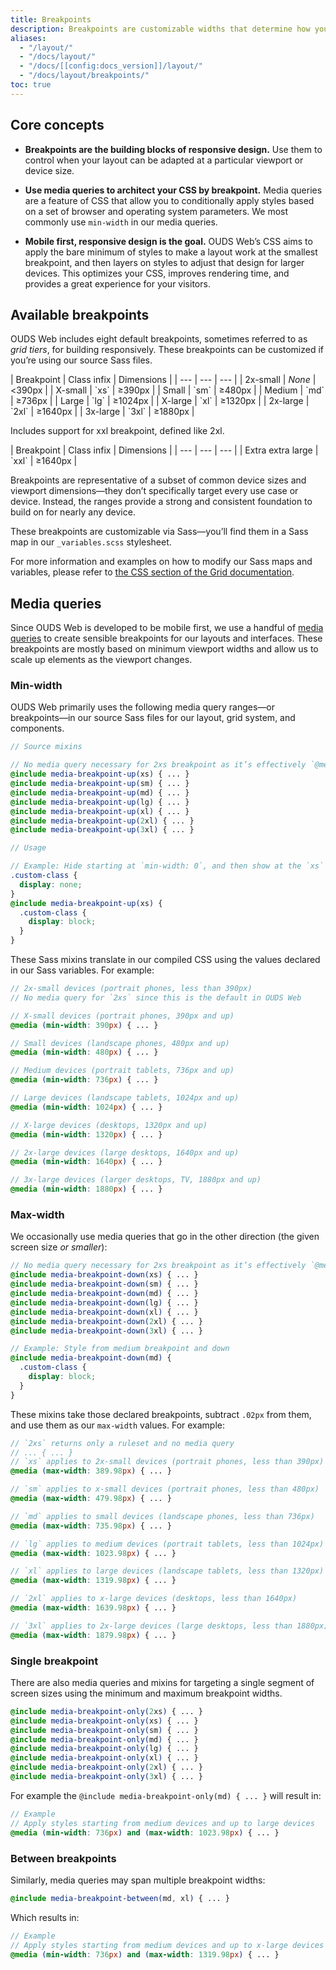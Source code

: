 ```yaml
---
title: Breakpoints
description: Breakpoints are customizable widths that determine how your responsive layout behaves across device or viewport sizes in OUDS Web.
aliases:
  - "/layout/"
  - "/docs/layout/"
  - "/docs/[[config:docs_version]]/layout/"
  - "/docs/layout/breakpoints/"
toc: true
---
```


## Core concepts

- **Breakpoints are the building blocks of responsive design.** Use them to control when your layout can be adapted at a particular viewport or device size.

- **Use media queries to architect your CSS by breakpoint.** Media queries are a feature of CSS that allow you to conditionally apply styles based on a set of browser and operating system parameters. We most commonly use `min-width` in our media queries.

- **Mobile first, responsive design is the goal.** OUDS Web’s CSS aims to apply the bare minimum of styles to make a layout work at the smallest breakpoint, and then layers on styles to adjust that design for larger devices. This optimizes your CSS, improves rendering time, and provides a great experience for your visitors.

## Available breakpoints

OUDS Web includes eight default breakpoints, sometimes referred to as _grid tiers_, for building responsively. These breakpoints can be customized if you’re using our source Sass files.

<BsTable class="table">
| Breakpoint | Class infix | Dimensions |
| --- | --- | --- |
| 2x-small | <em>None</em> |&lt;390px |
| X-small | `xs` | &ge;390px |
| Small | `sm` | &ge;480px |
| Medium | `md` | &ge;736px |
| Large | `lg` | &ge;1024px |
| X-large | `xl` | &ge;1320px |
| 2x-large | `2xl` | &ge;1640px |
| 3x-large | `3xl` | &ge;1880px |
</BsTable>

<BootstrapCompatibility>

Includes support for xxl breakpoint, defined like 2xl.

<BsTable class="table">
| Breakpoint | Class infix | Dimensions |
| --- | --- | --- |
| Extra extra large | `xxl` | &ge;1640px |
</BsTable>

</BootstrapCompatibility>

Breakpoints are representative of a subset of common device sizes and viewport dimensions—they don’t specifically target every use case or device. Instead, the ranges provide a strong and consistent foundation to build on for nearly any device.

These breakpoints are customizable via Sass—you’ll find them in a Sass map in our `_variables.scss` stylesheet.

<ScssDocs name="grid-breakpoints" file="scss/_variables.scss" />

For more information and examples on how to modify our Sass maps and variables, please refer to [the CSS section of the Grid documentation]([[docsref:/layout/grid#css]]).

## Media queries

Since OUDS Web is developed to be mobile first, we use a handful of [media queries](https://developer.mozilla.org/en-US/docs/Web/CSS/CSS_media_queries/Using_media_queries) to create sensible breakpoints for our layouts and interfaces. These breakpoints are mostly based on minimum viewport widths and allow us to scale up elements as the viewport changes.

### Min-width

OUDS Web primarily uses the following media query ranges—or breakpoints—in our source Sass files for our layout, grid system, and components.

```scss
// Source mixins

// No media query necessary for 2xs breakpoint as it’s effectively `@media (min-width: 0) { ... }`
@include media-breakpoint-up(xs) { ... }
@include media-breakpoint-up(sm) { ... }
@include media-breakpoint-up(md) { ... }
@include media-breakpoint-up(lg) { ... }
@include media-breakpoint-up(xl) { ... }
@include media-breakpoint-up(2xl) { ... }
@include media-breakpoint-up(3xl) { ... }

// Usage

// Example: Hide starting at `min-width: 0`, and then show at the `xs` breakpoint
.custom-class {
  display: none;
}
@include media-breakpoint-up(xs) {
  .custom-class {
    display: block;
  }
}
```

These Sass mixins translate in our compiled CSS using the values declared in our Sass variables. For example:

```scss
// 2x-small devices (portrait phones, less than 390px)
// No media query for `2xs` since this is the default in OUDS Web

// X-small devices (portrait phones, 390px and up)
@media (min-width: 390px) { ... }

// Small devices (landscape phones, 480px and up)
@media (min-width: 480px) { ... }

// Medium devices (portrait tablets, 736px and up)
@media (min-width: 736px) { ... }

// Large devices (landscape tablets, 1024px and up)
@media (min-width: 1024px) { ... }

// X-large devices (desktops, 1320px and up)
@media (min-width: 1320px) { ... }

// 2x-large devices (large desktops, 1640px and up)
@media (min-width: 1640px) { ... }

// 3x-large devices (larger desktops, TV, 1880px and up)
@media (min-width: 1880px) { ... }
```

### Max-width

We occasionally use media queries that go in the other direction (the given screen size _or smaller_):

```scss
// No media query necessary for 2xs breakpoint as it’s effectively `@media (max-width: 0) { ... }`
@include media-breakpoint-down(xs) { ... }
@include media-breakpoint-down(sm) { ... }
@include media-breakpoint-down(md) { ... }
@include media-breakpoint-down(lg) { ... }
@include media-breakpoint-down(xl) { ... }
@include media-breakpoint-down(2xl) { ... }
@include media-breakpoint-down(3xl) { ... }

// Example: Style from medium breakpoint and down
@include media-breakpoint-down(md) {
  .custom-class {
    display: block;
  }
}
```

These mixins take those declared breakpoints, subtract `.02px` from them, and use them as our `max-width` values. For example:

```scss
// `2xs` returns only a ruleset and no media query
// ... { ... }
// `xs` applies to 2x-small devices (portrait phones, less than 390px)
@media (max-width: 389.98px) { ... }

// `sm` applies to x-small devices (portrait phones, less than 480px)
@media (max-width: 479.98px) { ... }

// `md` applies to small devices (landscape phones, less than 736px)
@media (max-width: 735.98px) { ... }

// `lg` applies to medium devices (portrait tablets, less than 1024px)
@media (max-width: 1023.98px) { ... }

// `xl` applies to large devices (landscape tablets, less than 1320px)
@media (max-width: 1319.98px) { ... }

// `2xl` applies to x-large devices (desktops, less than 1640px)
@media (max-width: 1639.98px) { ... }

// `3xl` applies to 2x-large devices (large desktops, less than 1880px)
@media (max-width: 1879.98px) { ... }
```

<Callout type="warning" name="info-mediaqueries-breakpoints" />

### Single breakpoint

There are also media queries and mixins for targeting a single segment of screen sizes using the minimum and maximum breakpoint widths.

```scss
@include media-breakpoint-only(2xs) { ... }
@include media-breakpoint-only(xs) { ... }
@include media-breakpoint-only(sm) { ... }
@include media-breakpoint-only(md) { ... }
@include media-breakpoint-only(lg) { ... }
@include media-breakpoint-only(xl) { ... }
@include media-breakpoint-only(2xl) { ... }
@include media-breakpoint-only(3xl) { ... }
```

For example the `@include media-breakpoint-only(md) { ... }` will result in:

```scss
// Example
// Apply styles starting from medium devices and up to large devices
@media (min-width: 736px) and (max-width: 1023.98px) { ... }
```

### Between breakpoints

Similarly, media queries may span multiple breakpoint widths:

```scss
@include media-breakpoint-between(md, xl) { ... }
```

Which results in:

```scss
// Example
// Apply styles starting from medium devices and up to x-large devices
@media (min-width: 736px) and (max-width: 1319.98px) { ... }
```
